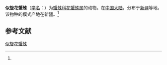 {{Speciesbox
| name = 似旋花蟹蛛
| status = 
| status_system = 
| image = 
| genus = Xysticus
| species = torsivoides
| authority = (Song et Zhu, 1995)<ref name='id14665'>{{cite web| url =http://www.bioinfo.cn/db05/BjdwSpecies.php?action=view&id=14665| title =似旋花蟹蛛| work =《中国动物物种编目数据库》| publisher =中国科学院微生物研究所| author =中国科学院动物研究所| accessdate =2009-04-28| deadurl =yes| archiveurl =https://web.archive.org/web/20160305085916/http://www.bioinfo.cn/db05/BjdwSpecies.php?action=view&id=14665| archivedate =2016-03-05}}</ref>
}}

'''似旋花蟹蛛'''（[[学名|学名]]：{{lang|la|''Xysticus torsivoides''}}）为[[蟹蛛科|蟹蛛科]][[花蟹蛛属|花蟹蛛属]]的动物。在[[中国大陆|中国大陆]]，分布于[[新疆|新疆]]等地。该物种的模式产地在新疆。<ref name='id14665'/>

== 参考文献 ==
{{reflist}}

{{Wikispecies|Xysticus torsivoides}}
{{Taxonbar|from=Q4117449}}

[[Category:花蟹蛛属|似旋花蟹蛛]]


{{蜘蛛小作品}}